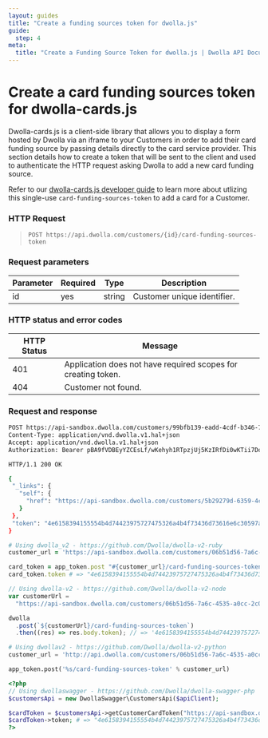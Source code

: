 ```yaml
---
layout: guides
title: "Create a funding sources token for dwolla.js"
guide:
  step: 4
meta:
  title: "Create a Funding Source Token for dwolla.js | Dwolla API Documentation"
---
```


# Create a card funding sources token for dwolla-cards.js

Dwolla-cards.js is a client-side library that allows you to display a form
hosted by Dwolla via an iframe to your Customers in order to add their card
funding source by passing details directly to the card service provider. This section
details how to create a token that will be sent to the client and used to
authenticate the HTTP request asking Dwolla to add a new card funding source.

Refer to our
[dwolla-cards.js developer guide](https://developers.dwolla.com/guides/dwolla-cards-js/add-a-debit-card#add-a-debit-card-using-dwolla-cardsjs)
to learn more about utlizing this single-use `card-funding-sources-token` to add a
card for a Customer.

### HTTP Request

> `POST https://api.dwolla.com/customers/{id}/card-funding-sources-token`

### Request parameters

| Parameter | Required | Type   | Description                 |
| --------- | -------- | ------ | --------------------------- |
| id        | yes      | string | Customer unique identifier. |

### HTTP status and error codes

| HTTP Status | Message                                                       |
| ----------- | ------------------------------------------------------------- |
| 401         | Application does not have required scopes for creating token. |
| 404         | Customer not found.                                           |

### Request and response

```bash
POST https://api-sandbox.dwolla.com/customers/99bfb139-eadd-4cdf-b346-7504f0c16c60/card-funding-sources-token
Content-Type: application/vnd.dwolla.v1.hal+json
Accept: application/vnd.dwolla.v1.hal+json
Authorization: Bearer pBA9fVDBEyYZCEsLf/wKehyh1RTpzjUj5KzIRfDi0wKTii7DqY

HTTP/1.1 200 OK

{
 "_links": {
   "self": {
     "href": "https://api-sandbox.dwolla.com/customers/5b29279d-6359-4c87-a318-e09095532733/card-funding-sources-token"
   }
 },
 "token": "4e6158394155554b4d74423975727475326a4b4f73436d73616e6c30597a6f61424a7249386545394e7149555533646d55623a41506e693176383545567167454e4d31355563683157675a"
}
```

```ruby
# Using dwolla_v2 - https://github.com/Dwolla/dwolla-v2-ruby
customer_url = 'https://api-sandbox.dwolla.com/customers/06b51d56-7a6c-4535-a0cc-2c0106f56ba6'

card_token = app_token.post "#{customer_url}/card-funding-sources-token"
card_token.token # => "4e6158394155554b4d74423975727475326a4b4f73436d73616e6c30597a6f61424a7249386545394e7149555533646d55623a41506e693176383545567167454e4d31355563683157675a"
```

```javascript
// Using dwolla-v2 - https://github.com/Dwolla/dwolla-v2-node
var customerUrl =
  "https://api-sandbox.dwolla.com/customers/06b51d56-7a6c-4535-a0cc-2c0106f56ba6";

dwolla
  .post(`${customerUrl}/card-funding-sources-token`)
  .then((res) => res.body.token); // => '4e6158394155554b4d74423975727475326a4b4f73436d73616e6c30597a6f61424a7249386545394e7149555533646d55623a41506e693176383545567167454e4d31355563683157675a'
```

```python
# Using dwollav2 - https://github.com/Dwolla/dwolla-v2-python
customer_url = 'http://api.dwolla.com/customers/06b51d56-7a6c-4535-a0cc-2c0106f56ba6'

app_token.post('%s/card-funding-sources-token' % customer_url)
```

```php
<?php
// Using dwollaswagger - https://github.com/Dwolla/dwolla-swagger-php
$customersApi = new DwollaSwagger\CustomersApi($apiClient);

$cardToken = $customersApi->getCustomerCardToken("https://api-sandbox.dwolla.com/customers/06b51d56-7a6c-4535-a0cc-2c0106f56ba6");
$cardToken->token; # => "4e6158394155554b4d74423975727475326a4b4f73436d73616e6c30597a6f61424a7249386545394e7149555533646d55623a41506e693176383545567167454e4d31355563683157675a"
?>
```
